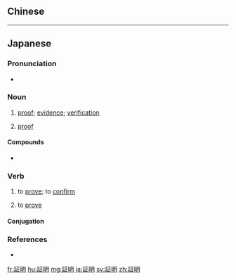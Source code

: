 {{also|证明|證明}}
==Chinese==
{{zh-see|證明|v}}

----

==Japanese==
{{ja-kanjitab|しょう|めい|yomi=o}}

===Pronunciation===
* {{ja-pron|しょうめい|y=o|acc=0|acc_ref=NHK}}

===Noun===
{{ja-noun|しょうめい|kyu=證明}}

# [[proof]]; [[evidence]]; [[verification]]
# {{lb|ja|mathematics|sort=しょうめい}} [[proof]]

====Compounds====
* {{l/ja|証明書}}

===Verb===
{{ja-verb-suru|しょうめい|kyu=證明}}

# to [[prove]]; to [[confirm]]
# {{lb|ja|mathematics|sort=しょうめい}} to [[prove]]

====Conjugation====
{{ja-suru|しょうめい}}

===References===
* {{R:Shogakukan}}
<references/>

[[fr:証明]]
[[hu:証明]]
[[mg:証明]]
[[ja:証明]]
[[sv:証明]]
[[zh:証明]]